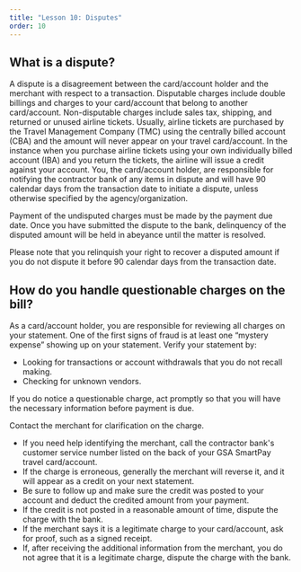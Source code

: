 ```yaml
---
title: "Lesson 10: Disputes"
order: 10
---
```

## What is a dispute?
A dispute is a disagreement between the card/account holder and the merchant with respect to a transaction. Disputable charges include double billings and charges to your card/account that belong to another card/account. Non-disputable charges include sales tax, shipping, and returned or unused airline tickets. Usually, airline tickets are purchased by the Travel Management Company (TMC) using the centrally billed account (CBA) and the amount will never appear on your travel card/account. In the instance when you purchase airline tickets using your own individually billed account (IBA) and you return the tickets, the airline will issue a credit against your account. You, the card/account holder, are responsible for notifying the contractor bank of any items in dispute and will have 90 calendar days from the transaction date to initiate a dispute, unless otherwise specified by the agency/organization.

Payment of the undisputed charges must be made by the payment due date. Once you have submitted the dispute to the bank, delinquency of the disputed amount will be held in abeyance until the matter is resolved.

Please note that you relinquish your right to recover a disputed amount if you do not dispute it before 90 calendar days from the transaction date. 

## How do you handle questionable charges on the bill?
As a card/account holder, you are responsible for reviewing all charges on your statement. One of the first signs of fraud is at least one “mystery expense” showing up on your statement. Verify your statement by:
- Looking for transactions or account withdrawals that you do not recall making.
- Checking for unknown vendors.

If you do notice a questionable charge, act promptly so that you will have the necessary information before payment is due.

Contact the merchant for clarification on the charge. 
- If you need help identifying the merchant, call the contractor bank's customer service number listed on the back of your GSA SmartPay travel card/account. 
- If the charge is erroneous, generally the merchant will reverse it, and it will appear as a credit on your next statement. 
- Be sure to follow up and make sure the credit was posted to your account and deduct the credited amount from your payment. 
- If the credit is not posted in a reasonable amount of time, dispute the charge with the bank. 
- If the merchant says it is a legitimate charge to your card/account, ask for proof, such as a signed receipt. 
- If, after receiving the additional information from the merchant, you do not agree that it is a legitimate charge, dispute the charge with the bank.

